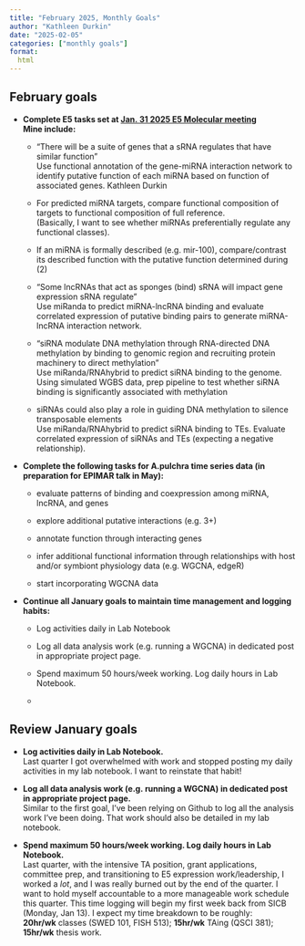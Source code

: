 ```yaml
---
title: "February 2025, Monthly Goals"
author: "Kathleen Durkin"
date: "2025-02-05"
categories: ["monthly goals"]
format:
  html
---
```


## **February goals**

-   **Complete E5 tasks set at [Jan. 31 2025 E5 Molecular meeting](https://docs.google.com/document/d/1Fdd6xC9tJmAf9Iydcf3er-YwabKmwK3jGVw4ppfxfhM/edit?tab=t.0#heading=h.ypc3i81lq7yf)\
    Mine include:**

    -   "There will be a suite of genes that a sRNA regulates that have similar function"\
        Use functional annotation of the gene-miRNA interaction network to identify putative function of each miRNA based on function of associated genes. Kathleen Durkin

    -   For predicted miRNA targets, compare functional composition of targets to functional composition of full reference. \
        (Basically, I want to see whether miRNAs preferentially regulate any functional classes).

    -   If an miRNA is formally described (e.g. mir-100), compare/contrast its described function with the putative function determined during (2)

    -   "Some lncRNAs that act as sponges (bind) sRNA will impact gene expression sRNA regulate"\
        Use miRanda to predict miRNA-lncRNA binding and evaluate correlated expression of putative binding pairs to generate miRNA-lncRNA interaction network.

    -   "siRNA modulate DNA methylation through RNA-directed DNA methylation by binding to genomic region and recruiting protein machinery to direct methylation"\
        Use miRanda/RNAhybrid to predict siRNA binding to the genome. Using simulated WGBS data, prep pipeline to test whether siRNA binding is significantly associated with methylation

    -   siRNAs could also play a role in guiding DNA methylation to silence transposable elements\
        Use miRanda/RNAhybrid to predict siRNA binding to TEs. Evaluate correlated expression of siRNAs and TEs (expecting a negative relationship).

-   **Complete the following tasks for A.pulchra time series data (in preparation for EPIMAR talk in May):**

    -   evaluate patterns of binding and coexpression among miRNA, lncRNA, and genes

    -   explore additional putative interactions (e.g. 3+)

    -   annotate function through interacting genes

    -   infer additional functional information through relationships with host and/or symbiont physiology data (e.g. WGCNA, edgeR)

    -   start incorporating WGCNA data

-   **Continue all January goals to maintain time management and logging habits:**

    -   Log activities daily in Lab Notebook

    -   Log all data analysis work (e.g. running a WGCNA) in dedicated post in appropriate project page.

    -   Spend maximum 50 hours/week working. Log daily hours in Lab Notebook.

    -   

## Review January goals

-   **Log activities daily in Lab Notebook.**\
    Last quarter I got overwhelmed with work and stopped posting my daily activities in my lab notebook. I want to reinstate that habit!

-   **Log all data analysis work (e.g. running a WGCNA) in dedicated post in appropriate project page.**\
    Similar to the first goal, I've been relying on Github to log all the analysis work I've been doing. That work should also be detailed in my lab notebook.

-   **Spend maximum 50 hours/week working. Log daily hours in Lab Notebook.**\
    Last quarter, with the intensive TA position, grant applications, committee prep, and transitioning to E5 expression work/leadership, I worked a *lot*, and I was really burned out by the end of the quarter. I want to hold myself accountable to a more manageable work schedule this quarter. This time logging will begin my first week back from SICB (Monday, Jan 13). I expect my time breakdown to be roughly:\
    **20hr/wk** classes (SWED 101, FISH 513); **15hr/wk** TAing (QSCI 381); **15hr/wk** thesis work.
